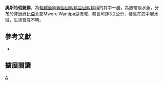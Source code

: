 {{Speciesbox 
| taxon = Nothobranchius oestergaardi
| status = NE
| status_system = IUCN3.1
| authority =  [[Valdesalici|Valdesalici]] & [[Amato|Amato]], 2011
| synonyms = 
}}
'''奧斯特假鰓鱂'''，為[[輻鰭魚綱|輻鰭魚綱]][[鯉齒目|鯉齒目]][[鰕鱂亞目|鰕鱂亞目]][[鰕鱂科|鰕鱂科]]的其中一[[種|種]]，為熱帶淡水魚，分布於[[非洲|非洲]][[尚比亞|尚比亞]]北部Mweru Wantipa湖流域，體長可達3.2公分，棲息在底中層水域，生活習性不明。
== 參考文獻 ==
*{{FishBase_species|genus=Nothobranchius|species=oestergaardi|year=2014|month=8}}

== 擴展閱讀 ==
{{refbegin}}
{{wikispecies-inline|Nothobranchius oestergaardi|奧斯特假鰓鱂}}
{{refend}}
{{Taxonbar|from=Q6416616}}

[[Category:假鰓鱂屬|A]]